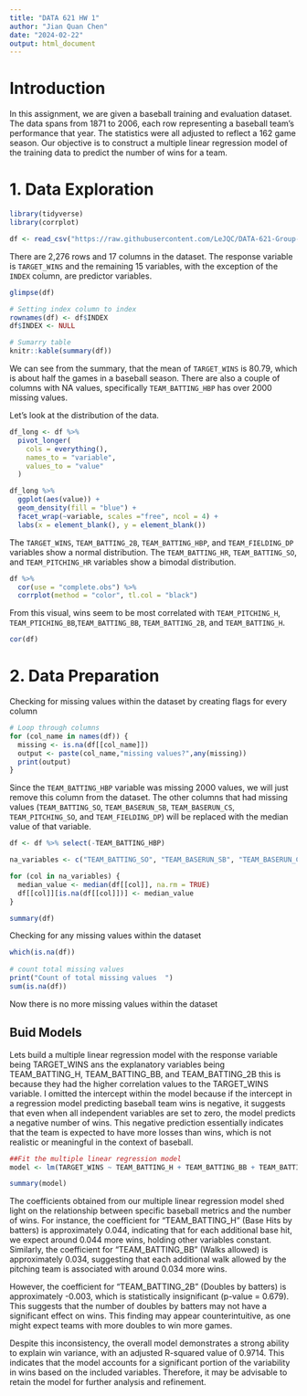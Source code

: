 ```yaml
---
title: "DATA 621 HW 1"
author: "Jian Quan Chen"
date: "2024-02-22"
output: html_document
---
```


# Introduction

In this assignment, we are given a baseball training and evaluation dataset. The data spans from 1871 to 2006, each row representing a baseball team's performance that year. The statistics were all adjusted to reflect a 162 game season. Our objective is to construct a multiple linear regression model of the training data to predict the number of wins for a team. 

# 1. Data Exploration

```r
library(tidyverse)
library(corrplot)
```

```r
df <- read_csv("https://raw.githubusercontent.com/LeJQC/DATA-621-Group-2/main/HW1/moneyball-training-data.csv", show_col_types = FALSE)
```

There are 2,276 rows and 17 columns in the dataset. The response variable is `TARGET_WINS` and the remaining 15 variables, with the exception of the `INDEX` column, are predictor variables. 
```r
glimpse(df)
```

```r
# Setting index column to index
rownames(df) <- df$INDEX
df$INDEX <- NULL

# Sumarry table
knitr::kable(summary(df))
```

We can see from the summary, that the mean of `TARGET_WINS` is 80.79, which is about half the games in a baseball season. There are also a couple of columns with NA values, specifically `TEAM_BATTING_HBP` has over 2000 missing values. 

Let's look at the distribution of the data.
```r
df_long <- df %>%
  pivot_longer(
    cols = everything(), 
    names_to = "variable",
    values_to = "value"
  )

df_long %>%
  ggplot(aes(value)) + 
  geom_density(fill = "blue") + 
  facet_wrap(~variable, scales ="free", ncol = 4) +
  labs(x = element_blank(), y = element_blank())
```

The `TARGET_WINS`, `TEAM_BATTING_2B`, `TEAM_BATTING_HBP`, and `TEAM_FIELDING_DP`  variables show a normal distribution. The `TEAM_BATTING_HR`, `TEAM_BATTING_SO`, and `TEAM_PITCHING_HR` variables show a bimodal distribution.

```r
df %>% 
  cor(use = "complete.obs") %>%
  corrplot(method = "color", tl.col = "black")
```

From this visual, wins seem to be most correlated with `TEAM_PITCHING_H`, `TEAM_PTICHING_BB`,`TEAM_BATTING_BB`, `TEAM_BATTING_2B`, and `TEAM_BATTING_H`.

```r
cor(df)
```

# 2. Data Preparation
Checking for missing values within the dataset by creating flags for every column
```r
# Loop through columns
for (col_name in names(df)) {
  missing <- is.na(df[[col_name]])
  output <- paste(col_name,"missing values?",any(missing))
  print(output)
}
```


Since the `TEAM_BATTING_HBP` variable was missing 2000 values, we will just remove this column from the dataset. The other columns that had missing values (`TEAM_BATTING_SO`, `TEAM_BASERUN_SB`, `TEAM_BASERUN_CS`, `TEAM_PITCHING_SO`, and `TEAM_FIELDING_DP`) will be replaced with the median value of that variable. 

```r
df <- df %>% select(-TEAM_BATTING_HBP)

na_variables <- c("TEAM_BATTING_SO", "TEAM_BASERUN_SB", "TEAM_BASERUN_CS", "TEAM_PITCHING_SO", "TEAM_FIELDING_DP")

for (col in na_variables) {
  median_value <- median(df[[col]], na.rm = TRUE)
  df[[col]][is.na(df[[col]])] <- median_value
}

summary(df)
```


Checking for any missing values within the dataset
```r
which(is.na(df))
 
# count total missing values 
print("Count of total missing values  ")
sum(is.na(df))
```

Now there is no more missing values within the dataset

## Buid Models

Lets build a multiple linear regression model with the response variable being TARGET_WINS ans the explanatory variables being TEAM_BATTING_H, TEAM_BATTING_BB, and TEAM_BATTING_2B this is because they had the higher correlation values to the TARGET_WINS variable. I omitted the intercept within the model because if the intercept in a regression model predicting baseball team wins is negative, it suggests that even when all independent variables are set to zero, the model predicts a negative number of wins. This negative prediction essentially indicates that the team is expected to have more losses than wins, which is not realistic or meaningful in the context of baseball. 
```r
##Fit the multiple linear regression model
model <- lm(TARGET_WINS ~ TEAM_BATTING_H + TEAM_BATTING_BB + TEAM_BATTING_2B+0, data = df)

summary(model)
```
The coefficients obtained from our multiple linear regression model shed light on the relationship between specific baseball metrics and the number of wins. For instance, the coefficient for "TEAM_BATTING_H" (Base Hits by batters) is approximately 0.044, indicating that for each additional base hit, we expect around 0.044 more wins, holding other variables constant. Similarly, the coefficient for "TEAM_BATTING_BB" (Walks allowed) is approximately 0.034, suggesting that each additional walk allowed by the pitching team is associated with around 0.034 more wins.

However, the coefficient for "TEAM_BATTING_2B" (Doubles by batters) is approximately -0.003, which is statistically insignificant (p-value = 0.679). This suggests that the number of doubles by batters may not have a significant effect on wins. This finding may appear counterintuitive, as one might expect teams with more doubles to win more games.

Despite this inconsistency, the overall model demonstrates a strong ability to explain win variance, with an adjusted R-squared value of 0.9714. This indicates that the model accounts for a significant portion of the variability in wins based on the included variables. Therefore, it may be advisable to retain the model for further analysis and refinement.




